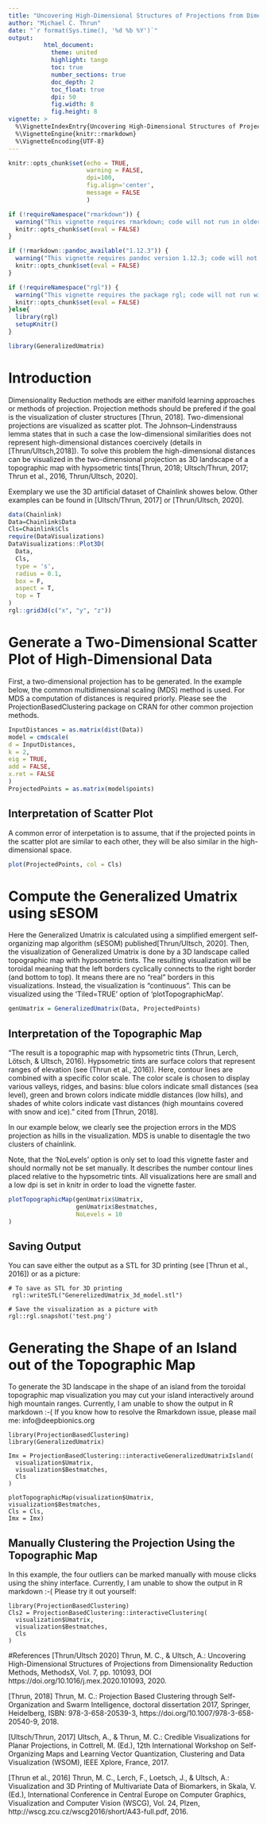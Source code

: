 ---
title: "Uncovering High-Dimensional Structures of Projections from Dimensionality Reduction Methods"
author: "Michael C. Thrun"
date: "`r format(Sys.time(), '%d %b %Y')`"
output: 
          html_document:
            theme: united
            highlight: tango 
            toc: true
            number_sections: true
            doc_depth: 2
            toc_float: true
            dpi: 50
            fig.width: 8
            fig.height: 8
vignette: >
  %\VignetteIndexEntry{Uncovering High-Dimensional Structures of Projections from Dimensionality Reduction Methods}
  %\VignetteEngine{knitr::rmarkdown}
  %\VignetteEncoding{UTF-8}
---
```{r setup, include=FALSE}

knitr::opts_chunk$set(echo = TRUE,
                      warning = FALSE,
                      dpi=100,
                      fig.align='center',
                      message = FALSE
                      )

```

```{r echo = FALSE}
if (!requireNamespace("rmarkdown")) {
  warning("This vignette requires rmarkdown; code will not run in older versions.")
  knitr::opts_chunk$set(eval = FALSE)
}
```

```{r echo = FALSE}
if (!rmarkdown::pandoc_available("1.12.3")) {
  warning("This vignette requires pandoc version 1.12.3; code will not run in older versions.")
  knitr::opts_chunk$set(eval = FALSE)
}
```

```{r echo = FALSE}
if (!requireNamespace("rgl")) {
  warning("This vignette requires the package rgl; code will not run without this package.")
  knitr::opts_chunk$set(eval = FALSE)
}else{
  library(rgl)
  setupKnitr()
}
```

```{r echo = FALSE}
library(GeneralizedUmatrix)
```

# Introduction
Dimensionality Reduction methods are either manifold learning approaches or methods of projection. Projection methods should be prefered if the goal is the visualization of cluster structures [Thrun, 2018]. Two-dimensional projections are visualized as scatter plot. The Johnson–Lindenstrauss lemma states that in such a case the low-dimensional similarities does not represent high-dimensional distances coercively (details in [Thrun/Ultsch,2018]). To solve this problem the high-dimensional distances can be visualized in the two-dimensional projection as 3D landscape of a topographic map with hypsometric tints[Thrun, 2018; Ultsch/Thrun, 2017; Thrun  et al., 2016, Thrun/Ultsch, 2020].

Exemplary we use the 3D artificial dataset of Chainlink showes below. Other examples can be found in [Ultsch/Thrun, 2017] or [Thrun/Ultsch, 2020].

```{r testgl, webgl=TRUE, fig.width=6,fig.height = 6,fig.keep="none"}
data(Chainlink)
Data=Chainlink$Data
Cls=Chainlink$Cls
require(DataVisualizations)
DataVisualizations::Plot3D(
  Data,
  Cls,
  type = 's',
  radius = 0.1,
  box = F,
  aspect = T,
  top = T
)
rgl::grid3d(c("x", "y", "z"))
```
# Generate a Two-Dimensional Scatter Plot of High-Dimensional Data
First, a two-dimensional projection has to be generated. In the example below, the common multidimensional scaling (MDS) method is used. For MDS a computation of distances is required priorly. Please see the ProjectionBasedClustering package on CRAN for other common projection methods.

```{r, fig.width=1,fig.height = 1,fig.show='hide'}
InputDistances = as.matrix(dist(Data))
model = cmdscale(
d = InputDistances,
k = 2,
eig = TRUE,
add = FALSE,
x.ret = FALSE
)
ProjectedPoints = as.matrix(model$points)
```

## Interpretation of Scatter Plot
A common error of interpetation is to assume, that if the projected points in the scatter plot are similar to each other, they will be also similar in the high-dimensional space.

```{r, fig.width=6,fig.height = 6,fig.keep='first'}
plot(ProjectedPoints, col = Cls)
```

# Compute the Generalized Umatrix using sESOM
Here the Generalized Umatrix is calculated using a simplified emergent self-organizing map algorithm (sESOM) published[Thrun/Ultsch, 2020]. Then, the visualization of Generalized Umatrix is done by a 3D landscape called topographic map with hypsometric tints. 
The resulting visualization will be toroidal meaning that the left borders cyclically connects to the right border (and bottom to top). It means there are no "real" borders in this visualizations. Instead, the visualization is "continuous". This can be visualized using the 'Tiled=TRUE' option of 'plotTopographicMap'.

```{r,results=FALSE,fig.show='hide',fig.keep="none"}
genUmatrix = GeneralizedUmatrix(Data, ProjectedPoints)
```

## Interpretation of the Topographic Map
"The result is a topographic map with hypsometric tints (Thrun, Lerch, Lötsch, & Ultsch, 2016). Hypsometric tints are surface colors  that represent ranges of elevation (see (Thrun et al., 2016)). Here, contour lines are combined with a specific color scale. The color scale is chosen to display various valleys, ridges, and basins: blue colors indicate small distances (sea level), green and brown colors indicate middle distances (low hills), and shades of white colors  indicate vast distances (high mountains covered with snow and ice)." cited from [Thrun, 2018].

In our example below, we clearly see the projection errors in the MDS projection as hills in the visualization. MDS is unable to disentagle the two clusters of chainlink. 

Note, that the 'NoLevels' option is only set to load this vignette faster and should normally not be set manually. It describes the number contour lines placed relative to the hypsometric tints. All visualizations here are small and a low dpi is set in knitr in order to load the vignette faster.

```{r, fig.width=7,fig.height = 7,fig.keep='high',fig.show='asis', webgl=TRUE}
plotTopographicMap(genUmatrix$Umatrix, 
                   genUmatrix$Bestmatches, 
                   NoLevels = 10
)
```

## Saving Output
You can save either the output as a STL for 3D printing (see [Thrun et al., 2016]) or as a picture: 

```{}
# To save as STL for 3D printing
 rgl::writeSTL("GenerelizedUmatrix_3d_model.stl")

# Save the visualization as a picture with
rgl::rgl.snapshot('test.png')
```

# Generating the Shape of an Island out of the Topographic Map
To generate the 3D landscape in the shape of an island from the toroidal topographic map visualization you may cut your island interactively around high mountain ranges. Currently, I am unable to show the output in R markdown :-(
If you know how to resolve the Rmarkdown issue, please mail me: info@deepbionics.org

```{}
library(ProjectionBasedClustering)
library(GeneralizedUmatrix)

Imx = ProjectionBasedClustering::interactiveGeneralizedUmatrixIsland(
  visualization$Umatrix, 
  visualization$Bestmatches, 
  Cls
)

plotTopographicMap(visualization$Umatrix,
visualization$Bestmatches,
Cls = Cls,
Imx = Imx)
```

## Manually Clustering the Projection Using the Topographic Map
In this example, the four outliers can be marked manually with mouse clicks using the shiny interface. Currently, I am unable to show the output in R markdown :-(
Please try it out yourself:

```{}
library(ProjectionBasedClustering)
Cls2 = ProjectionBasedClustering::interactiveClustering(
  visualization$Umatrix, 
  visualization$Bestmatches, 
  Cls
)
```

#References
[Thrun/Ultsch 2020]    Thrun, M. C., & Ultsch, A.: Uncovering High-Dimensional Structures of Projections from Dimensionality Reduction Methods, MethodsX, Vol. 7, pp. 101093, DOI https://doi.org/10.1016/j.mex.2020.101093, 2020. 

[Thrun, 2018]  Thrun, M. C.: Projection Based Clustering through Self-Organization and Swarm Intelligence, doctoral dissertation 2017, Springer, Heidelberg, ISBN: 978-3-658-20539-3, https://doi.org/10.1007/978-3-658-20540-9, 2018.

[Ultsch/Thrun, 2017]  Ultsch, A., & Thrun, M. C.: Credible Visualizations for Planar Projections, in Cottrell, M. (Ed.), 12th International Workshop on Self-Organizing Maps and Learning Vector Quantization, Clustering and Data Visualization (WSOM), IEEE Xplore, France, 2017.

[Thrun et al., 2016]  Thrun, M. C., Lerch, F., Loetsch, J., & Ultsch, A.: Visualization and 3D Printing of Multivariate Data of Biomarkers, in Skala, V. (Ed.), International Conference in Central Europe on Computer Graphics, Visualization and Computer Vision (WSCG), Vol. 24, Plzen, http://wscg.zcu.cz/wscg2016/short/A43-full.pdf, 2016.
